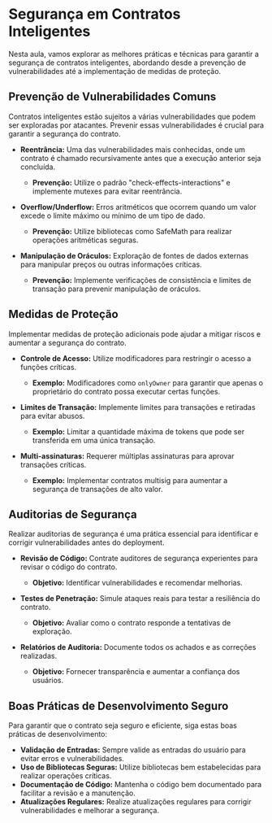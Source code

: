 # Segurança em Contratos Inteligentes

Nesta aula, vamos explorar as melhores práticas e técnicas para garantir a segurança de contratos inteligentes, abordando desde a prevenção de vulnerabilidades até a implementação de medidas de proteção.

## Prevenção de Vulnerabilidades Comuns

Contratos inteligentes estão sujeitos a várias vulnerabilidades que podem ser exploradas por atacantes. Prevenir essas vulnerabilidades é crucial para garantir a segurança do contrato.

- **Reentrância:** Uma das vulnerabilidades mais conhecidas, onde um contrato é chamado recursivamente antes que a execução anterior seja concluída.

  - **Prevenção:** Utilize o padrão "check-effects-interactions" e implemente mutexes para evitar reentrância.

- **Overflow/Underflow:** Erros aritméticos que ocorrem quando um valor excede o limite máximo ou mínimo de um tipo de dado.

  - **Prevenção:** Utilize bibliotecas como SafeMath para realizar operações aritméticas seguras.

- **Manipulação de Oráculos:** Exploração de fontes de dados externas para manipular preços ou outras informações críticas.
  - **Prevenção:** Implemente verificações de consistência e limites de transação para prevenir manipulação de oráculos.

## Medidas de Proteção

Implementar medidas de proteção adicionais pode ajudar a mitigar riscos e aumentar a segurança do contrato.

- **Controle de Acesso:** Utilize modificadores para restringir o acesso a funções críticas.

  - **Exemplo:** Modificadores como `onlyOwner` para garantir que apenas o proprietário do contrato possa executar certas funções.

- **Limites de Transação:** Implemente limites para transações e retiradas para evitar abusos.

  - **Exemplo:** Limitar a quantidade máxima de tokens que pode ser transferida em uma única transação.

- **Multi-assinaturas:** Requerer múltiplas assinaturas para aprovar transações críticas.
  - **Exemplo:** Implementar contratos multisig para aumentar a segurança de transações de alto valor.

## Auditorias de Segurança

Realizar auditorias de segurança é uma prática essencial para identificar e corrigir vulnerabilidades antes do deployment.

- **Revisão de Código:** Contrate auditores de segurança experientes para revisar o código do contrato.

  - **Objetivo:** Identificar vulnerabilidades e recomendar melhorias.

- **Testes de Penetração:** Simule ataques reais para testar a resiliência do contrato.

  - **Objetivo:** Avaliar como o contrato responde a tentativas de exploração.

- **Relatórios de Auditoria:** Documente todos os achados e as correções realizadas.
  - **Objetivo:** Fornecer transparência e aumentar a confiança dos usuários.

## Boas Práticas de Desenvolvimento Seguro

Para garantir que o contrato seja seguro e eficiente, siga estas boas práticas de desenvolvimento:

- **Validação de Entradas:** Sempre valide as entradas do usuário para evitar erros e vulnerabilidades.
- **Uso de Bibliotecas Seguras:** Utilize bibliotecas bem estabelecidas para realizar operações críticas.
- **Documentação de Código:** Mantenha o código bem documentado para facilitar a revisão e a manutenção.
- **Atualizações Regulares:** Realize atualizações regulares para corrigir vulnerabilidades e melhorar a segurança.
